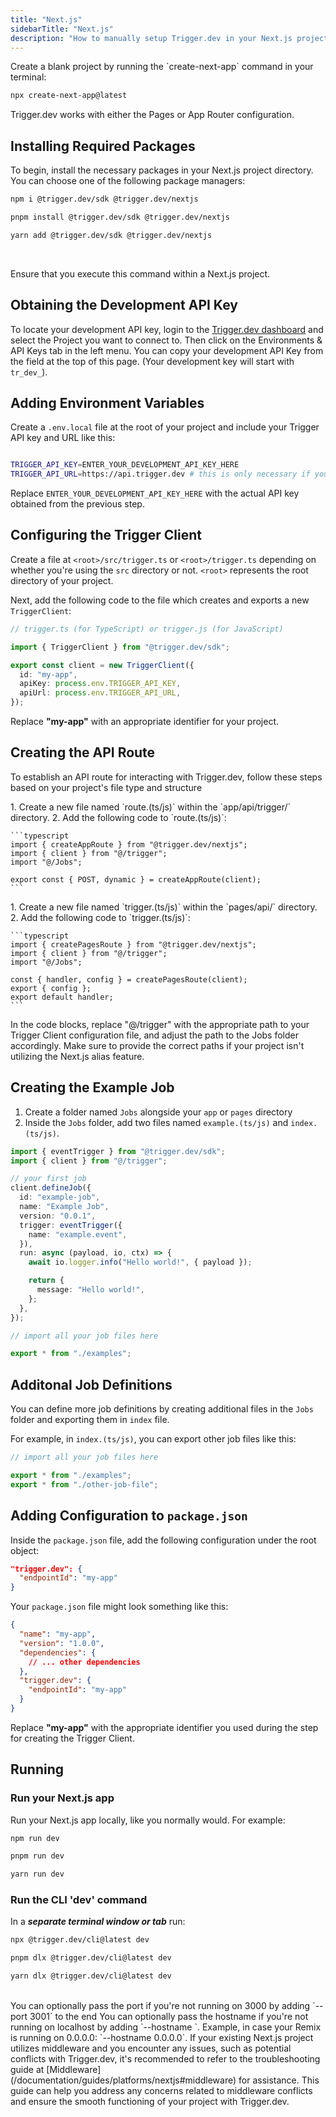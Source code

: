 ```yaml
---
title: "Next.js"
sidebarTitle: "Next.js"
description: "How to manually setup Trigger.dev in your Next.js project"
---
```


<Accordion defaultOpen title="Don't have a Next.js project yet to add Trigger.dev to? No problem, you can complete the Manual Setup using a blank Next.js project:">
Create a blank project by running the `create-next-app` command in your terminal:

```bash
npx create-next-app@latest
```

Trigger.dev works with either the Pages or App Router configuration.

</Accordion>

## Installing Required Packages

To begin, install the necessary packages in your Next.js project directory. You can choose one of the following package managers:

<CodeGroup>

```bash npm
npm i @trigger.dev/sdk @trigger.dev/nextjs
```

```bash pnpm
pnpm install @trigger.dev/sdk @trigger.dev/nextjs
```

```bash yarn
yarn add @trigger.dev/sdk @trigger.dev/nextjs
```

</CodeGroup>

<br />

<Note>Ensure that you execute this command within a Next.js project.</Note>

## Obtaining the Development API Key

To locate your development API key, login to the [Trigger.dev
dashboard](https://cloud.trigger.dev) and select the Project you want to
connect to. Then click on the Environments & API Keys tab in the left menu.
You can copy your development API Key from the field at the top of this page.
(Your development key will start with `tr_dev_`).

## Adding Environment Variables

Create a `.env.local` file at the root of your project and include your Trigger API key and URL like this:

```bash

TRIGGER_API_KEY=ENTER_YOUR_DEVELOPMENT_API_KEY_HERE
TRIGGER_API_URL=https://api.trigger.dev # this is only necessary if you are self-hosting

```

Replace `ENTER_YOUR_DEVELOPMENT_API_KEY_HERE` with the actual API key obtained from the previous step.

## Configuring the Trigger Client

Create a file at `<root>/src/trigger.ts` or `<root>/trigger.ts` depending on whether you're using the `src` directory or not. `<root>` represents the root directory of your project.

Next, add the following code to the file which creates and exports a new `TriggerClient`:

```typescript src/trigger.(ts/js)
// trigger.ts (for TypeScript) or trigger.js (for JavaScript)

import { TriggerClient } from "@trigger.dev/sdk";

export const client = new TriggerClient({
  id: "my-app",
  apiKey: process.env.TRIGGER_API_KEY,
  apiUrl: process.env.TRIGGER_API_URL,
});
```

Replace **"my-app"** with an appropriate identifier for your project.

## Creating the API Route

To establish an API route for interacting with Trigger.dev, follow these steps based on your project's file type and structure

<Tabs>
  <Tab title="App Directory">
    1. Create a new file named `route.(ts/js)` within the `app/api/trigger/` directory.
    2. Add the following code to `route.(ts/js)`:

    ```typescript
    import { createAppRoute } from "@trigger.dev/nextjs";
    import { client } from "@/trigger";
    import "@/Jobs";

    export const { POST, dynamic } = createAppRoute(client);
    ```

  </Tab>
  <Tab title="Pages Directory">
    1. Create a new file named `trigger.(ts/js)` within the `pages/api/` directory.
    2. Add the following code to `trigger.(ts/js)`:

    ```typescript
    import { createPagesRoute } from "@trigger.dev/nextjs";
    import { client } from "@/trigger";
    import "@/Jobs";

    const { handler, config } = createPagesRoute(client);
    export { config };
    export default handler;
    ```

  </Tab>
</Tabs>

<Warning>
  In the code blocks, replace "@/trigger" with the appropriate path to your Trigger Client
  configuration file, and adjust the path to the Jobs folder accordingly. Make sure to provide the
  correct paths if your project isn't utilizing the Next.js alias feature.
</Warning>

## Creating the Example Job

1. Create a folder named `Jobs` alongside your `app` or `pages` directory
2. Inside the `Jobs` folder, add two files named `example.(ts/js)` and `index.(ts/js)`.

<CodeGroup>

```typescript example.(ts/js)
import { eventTrigger } from "@trigger.dev/sdk";
import { client } from "@/trigger";

// your first job
client.defineJob({
  id: "example-job",
  name: "Example Job",
  version: "0.0.1",
  trigger: eventTrigger({
    name: "example.event",
  }),
  run: async (payload, io, ctx) => {
    await io.logger.info("Hello world!", { payload });

    return {
      message: "Hello world!",
    };
  },
});
```

```typescript index.ts/index.(ts/js)
// import all your job files here

export * from "./examples";
```

</CodeGroup>

## Additonal Job Definitions

You can define more job definitions by creating additional files in the `Jobs` folder and exporting them in `index` file.

For example, in `index.(ts/js)`, you can export other job files like this:

```typescript
// import all your job files here

export * from "./examples";
export * from "./other-job-file";
```

## Adding Configuration to `package.json`

Inside the `package.json` file, add the following configuration under the root object:

```json
"trigger.dev": {
  "endpointId": "my-app"
}
```

Your `package.json` file might look something like this:

```json
{
  "name": "my-app",
  "version": "1.0.0",
  "dependencies": {
    // ... other dependencies
  },
  "trigger.dev": {
    "endpointId": "my-app"
  }
}
```

Replace **"my-app"** with the appropriate identifier you used during the step for creating the Trigger Client.

## Running

### Run your Next.js app

Run your Next.js app locally, like you normally would. For example:

<CodeGroup>

```bash npm
npm run dev
```

```bash pnpm
pnpm run dev
```

```bash yarn
yarn run dev
```

</CodeGroup>

### Run the CLI 'dev' command

In a **_separate terminal window or tab_** run:

<CodeGroup>

```bash npm
npx @trigger.dev/cli@latest dev
```

```bash pnpm
pnpm dlx @trigger.dev/cli@latest dev
```

```bash yarn
yarn dlx @trigger.dev/cli@latest dev
```

</CodeGroup>
<br />
<Note>
  You can optionally pass the port if you're not running on 3000 by adding
  `--port 3001` to the end
</Note>

<Note>
  You can optionally pass the hostname if you're not running on localhost by adding
  `--hostname <host>`. Example, in case your Remix is running on 0.0.0.0: `--hostname 0.0.0.0`.
</Note>

<Tip>
  If your existing Next.js project utilizes middleware and you encounter any issues, such as
  potential conflicts with Trigger.dev, it's recommended to refer to the troubleshooting guide at
  [Middleware](/documentation/guides/platforms/nextjs#middleware) for assistance. This guide can
  help you address any concerns related to middleware conflicts and ensure the smooth functioning of
  your project with Trigger.dev.
</Tip>
